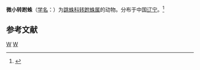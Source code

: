 {{Speciesbox
| taxon = Talavera minuta
| authority = Banks, 1895
}}

'''微小转跗蛛'''（[[学名|学名]]：{{lang|la|''Talavera minuta''}}）为[[跳蛛科|跳蛛科]][[转跗蛛属|转跗蛛属]]的动物。分布于中国[[辽宁|辽宁]]。<ref>{{cite web |url=http://www.bioinfo.cn/db05/BjdwSpecies.php?action=view&id=14894 |title=存档副本 |accessdate=2010-02-18 |deadurl=yes |archiveurl=https://web.archive.org/web/20160305104045/http://www.bioinfo.cn/db05/BjdwSpecies.php?action=view&id=14894 |archivedate=2016-03-05 }}</ref>

== 参考文献 ==
{{reflist}}

{{蜘蛛小作品}}

{{taxonbar}}
[[Category:_1895年描述的动物|W]]
[[Category:转跗蛛属|W]]